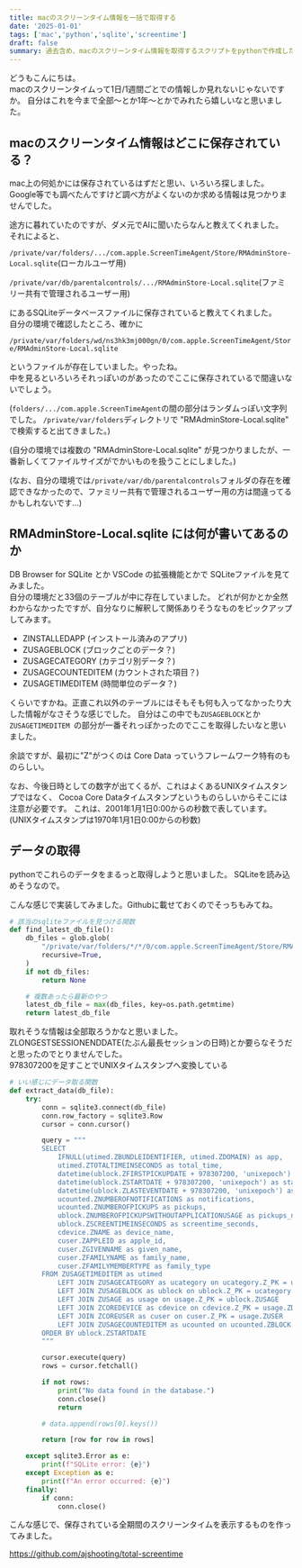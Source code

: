 ```yaml
---
title: macのスクリーンタイム情報を一括で取得する
date: '2025-01-01'
tags: ['mac','python','sqlite','screentime']
draft: false
summary: 過去含め、macのスクリーンタイム情報を取得するスクリプトをpythonで作成した
---
```


どうもこんにちは。  
macのスクリーンタイムって1日/1週間ごとでの情報しか見れないじゃないですか。
自分はこれを今まで全部〜とか1年〜とかでみれたら嬉しいなと思いました。


## macのスクリーンタイム情報はどこに保存されている？

mac上の何処かには保存されているはずだと思い、いろいろ探しました。
Google等でも調べたんですけど調べ方がよくないのか求める情報は見つかりませんでした。

途方に暮れていたのですが、ダメ元でAIに聞いたらなんと教えてくれました。
それによると、

`/private/var/folders/.../com.apple.ScreenTimeAgent/Store/RMAdminStore-Local.sqlite`(ローカルユーザ用)

`/private/var/db/parentalcontrols/.../RMAdminStore-Local.sqlite`(ファミリー共有で管理されるユーザー用)

にあるSQLiteデータベースファイルに保存されていると教えてくれました。  
自分の環境で確認したところ、確かに

`/private/var/folders/wd/ns3hk3mj000gn/0/com.apple.ScreenTimeAgent/Store/RMAdminStore-Local.sqlite`

というファイルが存在していました。やったね。  
中を見るといろいろそれっぽいのがあったのでここに保存されているで間違いないでしょう。

(`folders/.../com.apple.ScreenTimeAgent`の間の部分はランダムっぽい文字列でした。
`/private/var/folders`ディレクトリで "RMAdminStore-Local.sqlite" で検索すると出てきました。)

(自分の環境では複数の "RMAdminStore-Local.sqlite" が見つかりましたが、一番新しくてファイルサイズがでかいものを扱うことにしました。)

(なお、自分の環境では`/private/var/db/parentalcontrols`フォルダの存在を確認できなかったので、ファミリー共有で管理されるユーザー用の方は間違ってるかもしれないです...)


## RMAdminStore-Local.sqlite には何が書いてあるのか

DB Browser for SQLite とか VSCode の拡張機能とかで SQLiteファイルを見てみました。  
自分の環境だと33個のテーブルが中に存在していました。
どれが何かとか全然わからなかったですが、自分なりに解釈して関係ありそうなものをピックアップしてみます。

- ZINSTALLEDAPP (インストール済みのアプリ)
- ZUSAGEBLOCK (ブロックごとのデータ？)
- ZUSAGECATEGORY (カテゴリ別データ？)
- ZUSAGECOUNTEDITEM (カウントされた項目？)
- ZUSAGETIMEDITEM (時間単位のデータ？)

くらいですかね。正直これ以外のテーブルにはそもそも何も入ってなかったり大した情報がなさそうな感じでした。
自分はこの中でも`ZUSAGEBLOCK`とか`ZUSAGETIMEDITEM `の部分が一番それっぽかったのでここを取得したいなと思いました。

余談ですが、最初に"Z"がつくのは Core Data っていうフレームワーク特有のものらしい。

なお、今後日時としての数字が出てくるが、これはよくあるUNIXタイムスタンプではなく、
Cocoa Core Dataタイムスタンプというものらしいからそこには注意が必要です。
これは、2001年1月1日0:00からの秒数で表しています。
(UNIXタイムスタンプは1970年1月1日0:00からの秒数)


## データの取得

pythonでこれらのデータをまるっと取得しようと思いました。
SQLiteを読み込めそうなので。

こんな感じで実装してみました。Githubに載せておくのでそっちもみてね。

```python
# 該当のsqliteファイルを見つける関数
def find_latest_db_file():
    db_files = glob.glob(
        "/private/var/folders/*/*/0/com.apple.ScreenTimeAgent/Store/RMAdminStore-Local.sqlite",
        recursive=True,
    )
    if not db_files:
        return None

    # 複数あったら最新のやつ
    latest_db_file = max(db_files, key=os.path.getmtime)
    return latest_db_file
```

取れそうな情報は全部取ろうかなと思いました。  
ZLONGESTSESSIONENDDATE(たぶん最長セッションの日時)とか要らなそうだと思ったのでとりませんでした。  
978307200を足すことでUNIXタイムスタンプへ変換している

```python
# いい感じにデータ取る関数
def extract_data(db_file):
    try:
        conn = sqlite3.connect(db_file)
        conn.row_factory = sqlite3.Row
        cursor = conn.cursor()

        query = """
        SELECT
            IFNULL(utimed.ZBUNDLEIDENTIFIER, utimed.ZDOMAIN) as app,
            utimed.ZTOTALTIMEINSECONDS as total_time,
            datetime(ublock.ZFIRSTPICKUPDATE + 978307200, 'unixepoch') as first_pickup_date,
            datetime(ublock.ZSTARTDATE + 978307200, 'unixepoch') as start_date,
            datetime(ublock.ZLASTEVENTDATE + 978307200, 'unixepoch') as last_event_date,
            ucounted.ZNUMBEROFNOTIFICATIONS as notifications,
            ucounted.ZNUMBEROFPICKUPS as pickups,
            ublock.ZNUMBEROFPICKUPSWITHOUTAPPLICATIONUSAGE as pickups_no_use,
            ublock.ZSCREENTIMEINSECONDS as screentime_seconds,
            cdevice.ZNAME as device_name,
            cuser.ZAPPLEID as apple_id,
            cuser.ZGIVENNAME as given_name,
            cuser.ZFAMILYNAME as family_name,
            cuser.ZFAMILYMEMBERTYPE as family_type
        FROM ZUSAGETIMEDITEM as utimed
            LEFT JOIN ZUSAGECATEGORY as ucategory on ucategory.Z_PK = utimed.ZCATEGORY
            LEFT JOIN ZUSAGEBLOCK as ublock on ublock.Z_PK = ucategory.ZBLOCK
            LEFT JOIN ZUSAGE as usage on usage.Z_PK = ublock.ZUSAGE
            LEFT JOIN ZCOREDEVICE as cdevice on cdevice.Z_PK = usage.ZDEVICE
            LEFT JOIN ZCOREUSER as cuser on cuser.Z_PK = usage.ZUSER
            LEFT JOIN ZUSAGECOUNTEDITEM as ucounted on ucounted.ZBLOCK = ucategory.ZBLOCK AND ucounted.ZBUNDLEIDENTIFIER = utimed.ZBUNDLEIDENTIFIER
        ORDER BY ublock.ZSTARTDATE
        """

        cursor.execute(query)
        rows = cursor.fetchall()

        if not rows:
            print("No data found in the database.")
            conn.close()
            return

        # data.append(rows[0].keys())

        return [row for row in rows]

    except sqlite3.Error as e:
        print(f"SQLite error: {e}")
    except Exception as e:
        print(f"An error occurred: {e}")
    finally:
        if conn:
            conn.close()
```

こんな感じで、保存されている全期間のスクリーンタイムを表示するものを作ってみました。

https://github.com/ajshooting/total-screentime

